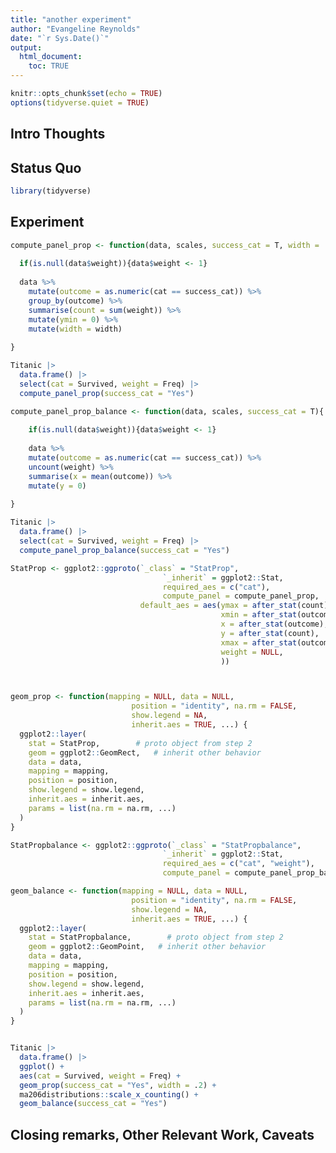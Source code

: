 ```yaml
---
title: "another experiment"
author: "Evangeline Reynolds"
date: "`r Sys.Date()`"
output: 
  html_document:
    toc: TRUE
---
```


```r
knitr::opts_chunk$set(echo = TRUE)
options(tidyverse.quiet = TRUE)
```




## Intro Thoughts


## Status Quo

```r
library(tidyverse)

```

## Experiment

```r
compute_panel_prop <- function(data, scales, success_cat = T, width = .2){
  
  if(is.null(data$weight)){data$weight <- 1}
  
  data %>%
    mutate(outcome = as.numeric(cat == success_cat)) %>%
    group_by(outcome) %>%
    summarise(count = sum(weight)) %>%
    mutate(ymin = 0) %>%
    mutate(width = width)
  
}

Titanic |>
  data.frame() |>
  select(cat = Survived, weight = Freq) |>
  compute_panel_prop(success_cat = "Yes")

compute_panel_prop_balance <- function(data, scales, success_cat = T){
  
    if(is.null(data$weight)){data$weight <- 1}
  
    data %>%
    mutate(outcome = as.numeric(cat == success_cat)) %>%
    uncount(weight) %>%
    summarise(x = mean(outcome)) %>%
    mutate(y = 0)
  
}

Titanic |>
  data.frame() |>
  select(cat = Survived, weight = Freq) |>
  compute_panel_prop_balance(success_cat = "Yes")
```  


```r
StatProp <- ggplot2::ggproto(`_class` = "StatProp",
                                  `_inherit` = ggplot2::Stat,
                                  required_aes = c("cat"),
                                  compute_panel = compute_panel_prop,
                             default_aes = aes(ymax = after_stat(count),
                                               xmin = after_stat(outcome + width/2),
                                               x = after_stat(outcome),
                                               y = after_stat(count),
                                               xmax = after_stat(outcome - width/2),
                                               weight = NULL,
                                               ))



geom_prop <- function(mapping = NULL, data = NULL,
                           position = "identity", na.rm = FALSE,
                           show.legend = NA,
                           inherit.aes = TRUE, ...) {
  ggplot2::layer(
    stat = StatProp,        # proto object from step 2
    geom = ggplot2::GeomRect,   # inherit other behavior
    data = data, 
    mapping = mapping,
    position = position, 
    show.legend = show.legend, 
    inherit.aes = inherit.aes,
    params = list(na.rm = na.rm, ...)
  )
}

StatPropbalance <- ggplot2::ggproto(`_class` = "StatPropbalance",
                                  `_inherit` = ggplot2::Stat,
                                  required_aes = c("cat", "weight"),
                                  compute_panel = compute_panel_prop_balance)

geom_balance <- function(mapping = NULL, data = NULL,
                           position = "identity", na.rm = FALSE,
                           show.legend = NA,
                           inherit.aes = TRUE, ...) {
  ggplot2::layer(
    stat = StatPropbalance,        # proto object from step 2
    geom = ggplot2::GeomPoint,   # inherit other behavior
    data = data, 
    mapping = mapping,
    position = position, 
    show.legend = show.legend, 
    inherit.aes = inherit.aes,
    params = list(na.rm = na.rm, ...)
  )
}


Titanic |>
  data.frame() |>
  ggplot() + 
  aes(cat = Survived, weight = Freq) + 
  geom_prop(success_cat = "Yes", width = .2) + 
  ma206distributions::scale_x_counting() + 
  geom_balance(success_cat = "Yes")


```



## Closing remarks, Other Relevant Work, Caveats
